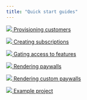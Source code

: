 ```yaml
---
title: "Quick start guides"
---
```


[ ![](/images/a2e4ee2-couple.png)  Provisioning customers ](provisioning-customers) 

  
[ ![](/images/49580f8-arrows_counterclockwise.png)  Creating subscriptions ](creating-subscriptions) 

  
[ ![](/images/4f575eb-no_entry.png)  Gating access to features ](gating-access-to-features) 

  
[ ![](/images/c5ed165-moneybag.png)  Rendering paywalls ](rendering-paywalls) 

  
[ ![](/images/7b152f1-gear.png)  Rendering custom paywalls ](rendering-custom-paywalls) 

  
[ ![](/images/f1931ce-image.png)  Example project ](example-project) 